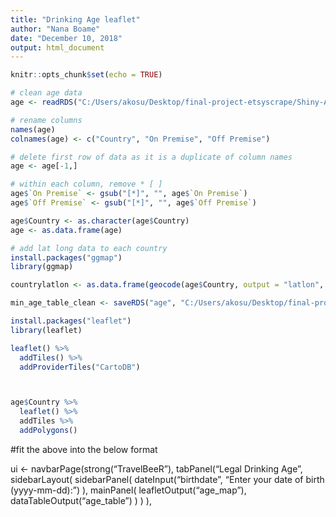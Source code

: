 ---
title: "Drinking Age leaflet"
author: "Nana Boame"
date: "December 10, 2018"
output: html_document
---

```{r setup, include=FALSE}
knitr::opts_chunk$set(echo = TRUE)
```


```{r}
# clean age data
age <- readRDS("C:/Users/akosu/Desktop/final-project-etsyscrape/Shiny-App/age data/min_age_table.rds")

# rename columns
names(age)
colnames(age) <- c("Country", "On Premise", "Off Premise")

# delete first row of data as it is a duplicate of column names
age <- age[-1,]

# within each column, remove * [ ]
age$`On Premise` <- gsub("[*]", "", age$`On Premise`)
age$`Off Premise` <- gsub("[*]", "", age$`Off Premise`)

age$Country <- as.character(age$Country)
age <- as.data.frame(age)

# add lat long data to each country
install.packages("ggmap")
library(ggmap)

countrylatlon <- as.data.frame(geocode(age$Country, output = "latlon", source = "dsk"))

min_age_table_clean <- saveRDS("age", "C:/Users/akosu/Desktop/final-project-etsyscrape/Shiny-App/age data/min_age_table_clean.rds")
```



```{r}
install.packages("leaflet")
library(leaflet)

leaflet() %>%
  addTiles() %>%
  addProviderTiles("CartoDB")



age$Country %>%
  leaflet() %>%
  addTiles %>%
  addPolygons()

```

#fit the above into the below format

ui <- navbarPage(strong("TravelBeeR"),
           tabPanel("Legal Drinking Age",
                    sidebarLayout(
                      sidebarPanel(
                        dateInput("birthdate", "Enter your date of birth (yyyy-mm-dd): ")
                      ),
                      mainPanel(
                        leafletOutput("age_map"),
                        dataTableOutput("age_table")
                      )
                    )
           ),